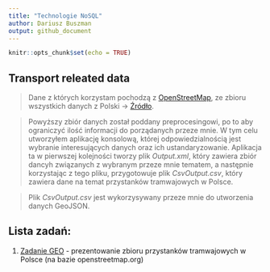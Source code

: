 ```yaml
---
title: "Technologie NoSQL"
author: Dariusz Buszman
output: github_document
---
```


```r
knitr::opts_chunk$set(echo = TRUE)
```

## Transport releated data

> Dane z których korzystam pochodzą z [OpenStreetMap](openstreetmap.org), ze zbioru wszystkich danych z Polski -> [Źródło](http://download.geofabrik.de/europe/poland-latest.osm.bz2).

>Powyższy zbiór danych został poddany preprocesingowi, po to aby ograniczyć ilość informacji do porządanych przeze mnie. W tym celu utworzyłem aplikację konsolową, której odpowiedzialnością jest wybranie interesujących danych oraz ich ustandaryzowanie. Aplikacja ta w pierwszej kolejności tworzy plik *Output.xml*, który zawiera zbiór dancyh związanych z wybranym przeze mnie tematem, a następnie korzystając z tego pliku, przygotowuje plik *CsvOutput.csv*, który zawiera dane na temat przystanków tramwajowych w Polsce.

>Plik *CsvOutput.csv* jest wykorzysywany przeze mnie do utworzenia danych GeoJSON.

## Lista zadań:

1. [Zadanie GEO](geo.nb) - prezentowanie zbioru przystanków tramwajowych w Polsce (na bazie openstreetmap.org)
